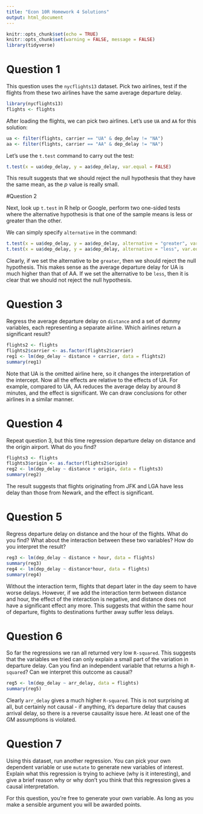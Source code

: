 ```yaml
---
title: "Econ 10R Homework 4 Solutions"
output: html_document
---
```


```r
knitr::opts_chunk$set(echo = TRUE)
knitr::opts_chunk$set(warning = FALSE, message = FALSE)
library(tidyverse)
```

# Question 1

This question uses the `nycflights13` dataset. Pick two airlines, test if the flights from these two airlines have the same average departure delay.

```r
library(nycflights13)
flights <- flights
```

After loading the flights, we can pick two airlines. Let's use `UA` and `AA` for this solution:

```r
ua <- filter(flights, carrier == "UA" & dep_delay != "NA")
aa <- filter(flights, carrier == "AA" & dep_delay != "NA")
```

Let's use the `t.test` command to carry out the test:

```r
t.test(x = ua$dep_delay, y = aa$dep_delay, var.equal = FALSE)
```

This result suggests that we should reject the null hypothesis that they have the same mean, as the $p$ value is really small.

#Question 2

Next, look up `t.test` in R help or Google, perform two one-sided tests where the alternative hypothesis is that one of the sample means is less or greater than the other.

We can simply specify `alternative` in the command:

```r
t.test(x = ua$dep_delay, y = aa$dep_delay, alternative = "greater", var.equal = FALSE)
t.test(x = ua$dep_delay, y = aa$dep_delay, alternative = "less", var.equal = FALSE)
```

Clearly, if we set the alternative to be `greater`, then we should reject the null hypothesis. This makes sense as the average departure delay for UA is much higher than that of AA. If we set the alternative to be `less`, then it is clear that we should not reject the null hypothesis.

# Question 3

Regress the average departure delay on `distance` and a set of dummy variables, each representing a separate airline. Which airlines return a significant result?

```r
flights2 <- flights
flights2$carrier <- as.factor(flights2$carrier)
reg1 <- lm(dep_delay ~ distance + carrier, data = flights2)
summary(reg1)
```

Note that UA is the omitted airline here, so it changes the interpretation of the intercept. Now all the effects are relative to the effects of UA. For example, compared to UA, AA reduces the average delay by around 8 minutes, and the effect is significant. We can draw conclusions for other airlines in a similar manner.

# Question 4

Repeat question 3, but this time regression departure delay on distance and the origin airport. What do you find?

```r
flights3 <- flights
flights3$origin <- as.factor(flights2$origin)
reg2 <- lm(dep_delay ~ distance + origin, data = flights3)
summary(reg2)
```

The result suggests that flights originating from JFK and LGA have less delay than those from Newark, and the effect is significant.

# Question 5

Regress departure delay on distance and the hour of the flights. What do you find? What about the interaction between these two variables? How do you interpret the result?

```r
reg3 <- lm(dep_delay ~ distance + hour, data = flights)
summary(reg3)
reg4 <- lm(dep_delay ~ distance*hour, data = flights)
summary(reg4)
```

Without the interaction term, flights that depart later in the day seem to have worse delays. However, if we add the interaction term between distance and hour, the effect of the interaction is negative, and distance does not have a significant effect any more. This suggests that within the same hour of departure, flights to destinations further away suffer less delays.

# Question 6

So far the regressions we ran all returned very low `R-squared`. This suggests that the variables we tried can only explain a small part of the variation in departure delay. Can you find an independent variable that returns a high `R-squared`? Can we interpret this outcome as causal?

```r
reg5 <- lm(dep_delay ~ arr_delay, data = flights)
summary(reg5)
```

Clearly `arr_delay` gives a much higher `R-squared`. This is not surprising at all, but certainly not causal - if anything, it's departure delay that causes arrival delay, so there is a reverse causality issue here. At least one of the GM assumptions is violated.

# Question 7

Using this dataset, run another regression. You can pick your own dependent variable or use `mutate` to generate new variables of interest. Explain what this regression is trying to achieve (why is it interesting), and give a brief reason why or why don't you think that this regression gives a causal interpretation.

For this question, you're free to generate your own variable. As long as you make a sensible argument you will be awarded points.